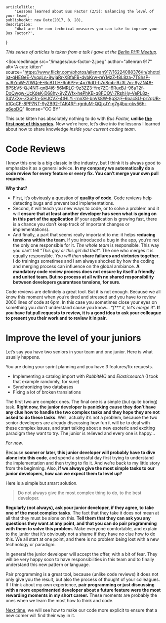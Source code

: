 
<Layout>

    articleTitle:
        'Lessons learned about Bus Factor (2/5): Balancing the level of your team',
    publishedAt: new Date(2017, 8, 28),
    description:
        'What are the non technical measures you can take to improve your Bus Factor?',
}

<ArticleInfos meta={meta} />

_This series of articles is taken from a talk I gave at the_ [_Berlin PHP Meetup_](https://twitter.com/bephpug)_._

<SourcedImage
    src="/images/bus-factor-2.jpeg"
    author="allenran 917"
    alt="A cute kitten"
    source="https://www.flickr.com/photos/allenran917/16224088376/in/photolist-qHEGeE-VvqqLn-8wjaRr-XBfaFB-dvbKrw-reYMzZ-f8L8za-7T8hsP-oJ9ZmW-7fWQeE-6cBTLH-6n6PFy-4p76dD-h7n8mb-9z3L7m-9yZN48-8PSbV5-QJ4NT-qnB4i6-56MRLC-9z3ZZ3-Yre7ZC-6RuxBJ-96aT2f-DoQwgw-UcKdeK-D68hy-9yZWfx-hePhKB-q8FCQV-7RshHy-VePL8z-S4VZXy-Z3qFfn-5HJCVZ-4tHLYi-rnnX9-bnVk8W-8gSzjF-6oac8U-pr2qUB-b1CqCF-8PP7NT-9yZB92-TAK4RF-rgrduM-QQjxJY-g7g4bu-qkv56h-q6eoDQ"
    license="CC BY"
></SourcedImage>

This cute kitten has absolutely nothing to do with _Bus Factor,_ **unlike** [**the first post of this series**](/articles/bus-factor-1)**.** Now we’re here, let’s dive into the lessons I learned about how to share knowledge _inside your current coding team_.

# Code Reviews

I know this one is a big classic in the industry, but I think it is always good to emphasize it as a general advice. **In my company we automatically do a code review for every feature or every fix. You can’t merge your own pull requests.**

**Why that?**

-   First, it’s obviously a question of **quality of code**. Code reviews help detecting bugs and prevent bad implementations.
-   Second, it will teach you new ways to code, or to solve a problem and it will **ensure that at least another developer has seen what is going on in this part of the application** (if your application is growing fast, there is a chance you don’t keep track of important changes or implementations).
-   And finally, a part that seems really important to me: it helps **reducing tensions within the team**. If you introduced a bug in the app, you’re not the only one responsible for it. _The whole team_ is responsible. This way you can’t tell “_This guy or this girl did that_”. The one who merges it is equally responsible. _You will then_ **share failures and victories together**. I do trainings sometimes and I am always shocked by how the coding and merging process can influence on the global ambiance. **A mandatory code review process does not ensure by itself a friendly and united team. But no process at all with no shared responsibility between developers guarantees tensions, for sure.**

Code reviews are definitely a great tool. But it is not enough. Because we all know this moment when you’re tired and stressed and you have to review 2000 lines of code at 6pm. In this case you sometimes close your eyes on something you don’t understand cause you know… “_f\*\*\* it, let’s merge it_”. **If you have fat pull requests to review, it is a good idea to ask your colleague to present you their work and to review it in pair**.

# **Improve the level of your juniors**

Let’s say you have two seniors in your team and one junior. Here is what usually happens.

You are doing your sprint planning and you have 3 features/fix requests.

-   Implementing a catalog import with _RabbitMQ_ and _Elasticsearch_ (I took that example randomly, for sure)
-   Synchronizing two databases
-   Fixing a lot of broken translations

The first two are complex ones. The final one is a simple (but quite boring) task. **Right now, the junior developer is panicking cause they don’t have any clue how to handle the two complex tasks and they hope they are not asked to do these tasks**. Well, actually it’s not a problem, because the two senior developers are already discussing how fun it will be to deal with these complex issues, and start talking about a new esoteric and exciting paradigm they want to try. The junior is relieved and every one is happy…

_For now_.

Because **sooner or later, this junior developer will probably have to dive alone into this code**, and spend a stressful day first trying to understand the implementation and then trying to fix it. And we’re back to my little story from the beginning. Also, **if we always give the most simple tasks to our junior developers, how can we expect them to level up?**

Here is a simple but smart solution.

> Do not always give the most complex thing to do, to the best developer.

**Regularly (not always), ask your junior developer, if they agree, to take one of the most complex tasks.** The fact that they take it does not mean at all that they must be alone on this. **Tell them that they can ask you any questions they want at any point, and that you can do pair programming with them to solve this problem.** Make everyone comfortable, and explain to the junior that it’s obviously not a shame if they have no clue how to do this. We all start at one point, and there is no problem being lost with a new technology or paradigm.

In general the junior developer will accept the offer, with a bit of fear. They will be very happy soon to have responsibilities in this team and to finally understand this new pattern or language.

Pair programming is a great tool, because (unlike code reviews) it does not only give you the result, but also the process of thought of your colleagues. If I think about my own experience, **pair programming or just discussing with a more experimented developer about a future feature were the most rewarding moments in my short career.** These moments are probably the ones when we learn the most how to think and code.

[Next time](/articles/bus-factor-3), we will see how to make our code more explicit to ensure that a new comer will find their way in it.

</Layout>
